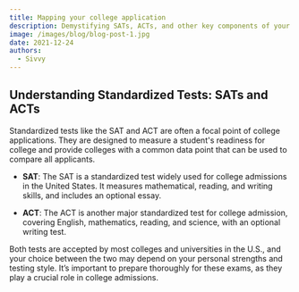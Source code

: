```yaml
---
title: Mapping your college application
description: Demystifying SATs, ACTs, and other key components of your college application
image: /images/blog/blog-post-1.jpg
date: 2021-12-24
authors:
  - Sivvy
---
```



## Understanding Standardized Tests: SATs and ACTs

Standardized tests like the SAT and ACT are often a focal point of college applications. They are designed to measure a student's readiness for college and provide colleges with a common data point that can be used to compare all applicants.

- **SAT**: The SAT is a standardized test widely used for college admissions in the United States. It measures mathematical, reading, and writing skills, and includes an optional essay.
  
- **ACT**: The ACT is another major standardized test for college admission, covering English, mathematics, reading, and science, with an optional writing test.

Both tests are accepted by most colleges and universities in the U.S., and your choice between the two may depend on your personal strengths and testing style. It’s important to prepare thoroughly for these exams, as they play a crucial role in college admissions.

